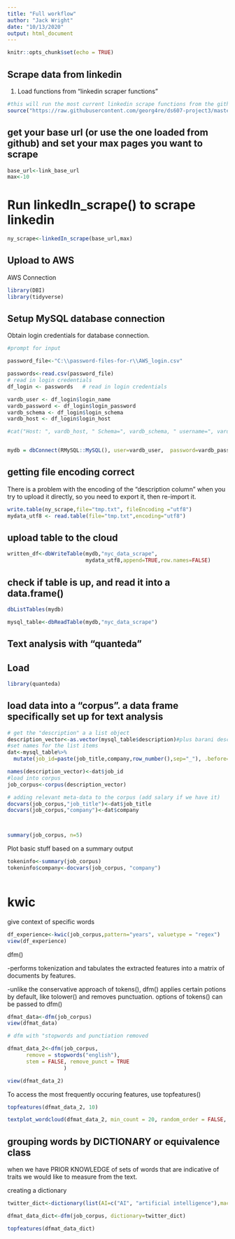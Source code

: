 ```yaml
---
title: "Full workflow"
author: "Jack Wright"
date: "10/13/2020"
output: html_document
---
```


```r
knitr::opts_chunk$set(echo = TRUE)
```


## Scrape data from linkedin

1. Load functions from "linkedin scraper functions"

```r
#this will run the most current linkedin scrape functions from the github
source("https://raw.githubusercontent.com/georg4re/ds607-project3/master/linkedIn%20scaper%20functions.R")

```


## get your base url (or use the one loaded from github) and set your max pages you want to scrape
```r
base_url<-link_base_url
max<-10
```


# Run linkedIn_scrape() to scrape linkedin

```r
ny_scrape<-linkedIn_scrape(base_url,max)

```

## Upload to AWS

AWS Connection


```r
library(DBI)
library(tidyverse)
```

## Setup MySQL database connection 

Obtain login credentials for database connection.

```r
#prompt for input 

password_file<-"C:\\password-files-for-r\\AWS_login.csv"

passwords<-read.csv(password_file)
# read in login credentials
df_login <- passwords   # read in login credentials

vardb_user <- df_login$login_name
vardb_password <- df_login$login_password
vardb_schema <- df_login$login_schema
vardb_host <- df_login$login_host

#cat("Host: ", vardb_host, " Schema=", vardb_schema, " username=", vardb_user, " password=", vardb_password)


mydb = dbConnect(RMySQL::MySQL(), user=vardb_user,  password=vardb_password, port=3306, dbname=vardb_schema, host=vardb_host)

```

## getting file encoding correct

There is a problem with the encoding of the "description column" when you try to upload it directly, so you need to export it, then re-import it.

```r

write.table(ny_scrape,file="tmp.txt", fileEncoding ="utf8")
mydata_utf8 <- read.table(file="tmp.txt",encoding="utf8") 

```


## upload table to the cloud

```r

written_df<-dbWriteTable(mydb,"nyc_data_scrape",
                         mydata_utf8,append=TRUE,row.names=FALSE)

```


## check if table is up, and read it into a data.frame()

```r

dbListTables(mydb)

mysql_table<-dbReadTable(mydb,"nyc_data_scrape")

```



## Text analysis with "quanteda"

## Load
```r
library(quanteda)
```

## load data into a "corpus". a data frame specifically set up for text analysis

```r

# get the "description" a a list object
description_vector<-as.vector(mysql_table$description)#plus barani description column
#set names for the list items
dat<-mysql_table%>%
  mutate(job_id=paste(job_title,company,row_number(),sep="_"), .before=job_title)

names(description_vector)<-dat$job_id
#load into corpus
job_corpus<-corpus(description_vector)

# adding relevant meta-data to the corpus (add salary if we have it)
docvars(job_corpus,"job_title")<-dat$job_title
docvars(job_corpus,"company")<-dat$company



summary(job_corpus, n=5)

```

Plot basic stuff based on a summary output
```r
tokeninfo<-summary(job_corpus)
tokeninfo$company<-docvars(job_corpus, "company")



```


# kwic

give context of specific words

```r

df_experience<-kwic(job_corpus,pattern="years", valuetype = "regex")
view(df_experience)

```



dfm()

-performs tokenization and tabulates the extracted features into a matrix of documents by features. 

-unlike the conservative approach of tokens(), dfm() applies certain potions by default, like tolower() and removes punctuation. options of tokens() can be passed to dfm()

```r
dfmat_data<-dfm(job_corpus)
view(dfmat_data)

# dfm with "stopwords and punctiation removed

dfmat_data_2<-dfm(job_corpus,
      remove = stopwords("english"), 
      stem = FALSE, remove_punct = TRUE
                  )

view(dfmat_data_2)
```




To access the most frequently occuring features, use topfeatures()


```r
topfeatures(dfmat_data_2, 10)

textplot_wordcloud(dfmat_data_2, min_count = 20, random_order = FALSE, rotation=.25, color=RColorBrewer::brewer.pal(8,"Dark2"))
```



## grouping words by DICTIONARY or equivalence class


when we have PRIOR KNOWLEDGE of sets of words that are indicative of traits we would like to measure from the text. 


creating a dictionary
```r
twitter_dict<-dictionary(list(AI=c("AI", "artificial intelligence"),machine_learning=c("machine learning","ml"),iot=c("internet of things","iot"),big_data=c("big data"),python=c("python"),analytics=c("data analytics"),digital_transformation=c("digital transformation"),R=c(" R ","-R"),java=c("javascript","java"),RStats=c("Rstats")))

dfmat_data_dict<-dfm(job_corpus, dictionary=twitter_dict)

topfeatures(dfmat_data_dict)
```

